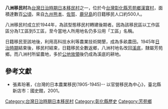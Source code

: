 '''八洲移民村'''為[[台灣日治時期日本移民村|台灣日治時期日本移民村]]之一，位於今[[台灣|台灣]][[彰化縣|彰化縣]][[芳苑鄉|芳苑鄉]][[漢寶村|漢寶村]]，面積達數百[[公頃|公頃]]，來自[[九州_(日本)|九州]][[熊本縣|熊本]]、[[佐賀|佐賀]]、[[鹿兒島縣|鹿兒島]]的日籍移民人口約500人。

八洲移民村成立於1944年，為該型態移民村轉建後期者。因為該移民區以工作區區分為1工區到5工區，至今當地人所用地名仍多沿用「工區」名稱。

日籍移民至該地後，利用高科技水利等農業技術開墾，成為多畝農田。1945年[[台灣日治時期|日治時期]]結束後，移民村結束，日籍移民全數返鄉，八洲村地名改回[[漢寶村|溪底]]，隸屬芳苑鄉。而八洲村所留農地，多於[[公地放領|公地放領]]後仍成為溪底的耕地。

== 參考文獻 ==
*張素玢著，《台灣的日本農業移民(1905-1945)-- 以官營移民為中心》，臺北縣新店市：國史館，2001。

{{台灣日治時期日本移民村}}

[[Category:台灣日治時期日本移民村|Category:台灣日治時期日本移民村]]
[[Category:彰化縣歷史|Category:彰化縣歷史]]
[[Category:芳苑鄉|Category:芳苑鄉]]